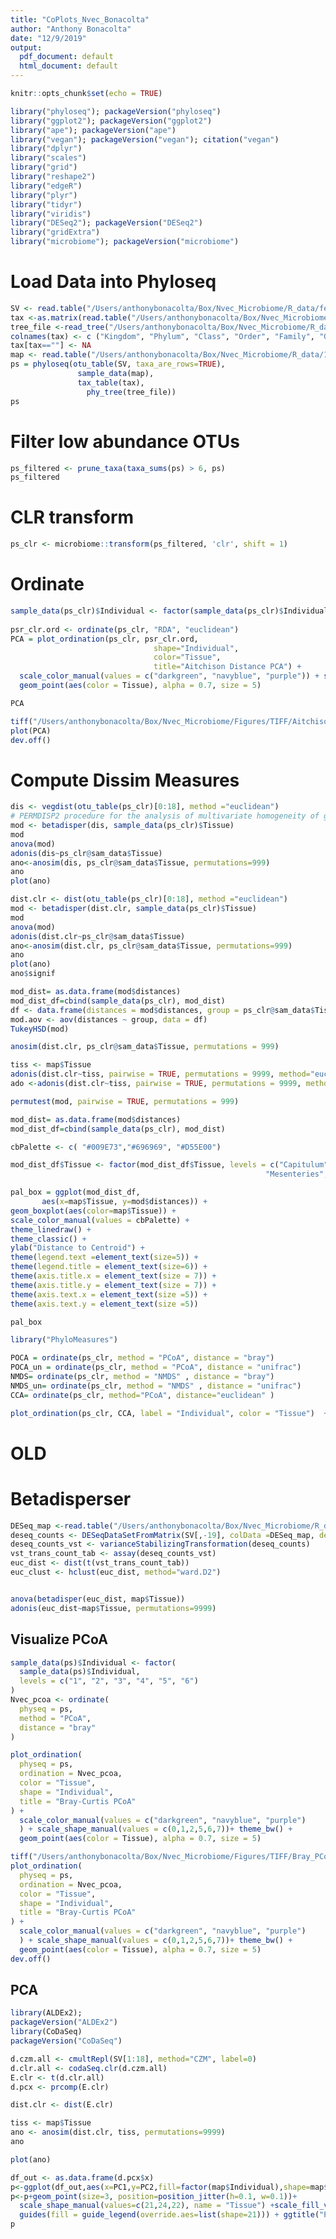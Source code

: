 ```yaml
---
title: "CoPlots_Nvec_Bonacolta"
author: "Anthony Bonacolta"
date: "12/9/2019"
output:
  pdf_document: default
  html_document: default
---
```


```r
knitr::opts_chunk$set(echo = TRUE)
```


```r
library("phyloseq"); packageVersion("phyloseq")
library("ggplot2"); packageVersion("ggplot2")
library("ape"); packageVersion("ape")
library("vegan"); packageVersion("vegan"); citation("vegan")
library("dplyr")
library("scales")
library("grid")
library("reshape2")
library("edgeR")
library("plyr")
library("tidyr")
library("viridis")
library("DESeq2"); packageVersion("DESeq2")
library("gridExtra")
library("microbiome"); packageVersion("microbiome")
```
# Load Data into Phyloseq
```r
SV <- read.table("/Users/anthonybonacolta/Box/Nvec_Microbiome/R_data/feature-tableNvec_new2.txt", row.names = 1, header = TRUE)
tax <-as.matrix(read.table("/Users/anthonybonacolta/Box/Nvec_Microbiome/R_data/tax-no-MitoChNvec_ps_new.txt", row.names = 1, header = FALSE, sep = "\t"))
tree_file <-read_tree("/Users/anthonybonacolta/Box/Nvec_Microbiome/R_data/tree.nwk")
colnames(tax) <- c ("Kingdom", "Phylum", "Class", "Order", "Family", "Genus", "Species")
tax[tax==""] <- NA
map <- read.table("/Users/anthonybonacolta/Box/Nvec_Microbiome/R_data/16S_metadata_tab_phyloseq_new.txt", sep ="\t", row.names = 1, header = TRUE)
ps = phyloseq(otu_table(SV, taxa_are_rows=TRUE), 
               sample_data(map), 
               tax_table(tax),
                 phy_tree(tree_file))
ps
```

# Filter low abundance OTUs
```r
ps_filtered <- prune_taxa(taxa_sums(ps) > 6, ps)
ps_filtered
```

# CLR transform
```r
ps_clr <- microbiome::transform(ps_filtered, 'clr', shift = 1)
```

# Ordinate
```r
sample_data(ps_clr)$Individual <- factor(sample_data(ps_clr)$Individual, levels = c("1", "2", "3", "4", "5", "6"))
                                         
psr_clr.ord <- ordinate(ps_clr, "RDA", "euclidean")
PCA = plot_ordination(ps_clr, psr_clr.ord, 
                                shape="Individual",
                                color="Tissue",
                                title="Aitchison Distance PCA") +
  scale_color_manual(values = c("darkgreen", "navyblue", "purple")) + scale_shape_manual(values = c(0,1,2,5,6,7)) + theme_bw() +
  geom_point(aes(color = Tissue), alpha = 0.7, size = 5)

PCA

tiff("/Users/anthonybonacolta/Box/Nvec_Microbiome/Figures/TIFF/Aitchison_PCA_new.tiff", units="in", width=7, height=5, res=300)
plot(PCA)
dev.off()
```



# Compute Dissim Measures
```r
dis <- vegdist(otu_table(ps_clr)[0:18], method ="euclidean")
# PERMDISP2 procedure for the analysis of multivariate homogeneity of group dispersions (variances).
mod <- betadisper(dis, sample_data(ps_clr)$Tissue)
mod
anova(mod)
adonis(dis~ps_clr@sam_data$Tissue)
ano<-anosim(dis, ps_clr@sam_data$Tissue, permutations=999)
ano
plot(ano)
```
```r
dist.clr <- dist(otu_table(ps_clr)[0:18], method ="euclidean")
mod <- betadisper(dist.clr, sample_data(ps_clr)$Tissue)
mod
anova(mod)
adonis(dist.clr~ps_clr@sam_data$Tissue)
ano<-anosim(dist.clr, ps_clr@sam_data$Tissue, permutations=999)
ano
plot(ano)
ano$signif
```



```r
mod_dist= as.data.frame(mod$distances)
mod_dist_df=cbind(sample_data(ps_clr), mod_dist)
df <- data.frame(distances = mod$distances, group = ps_clr@sam_data$Tissue)
mod.aov <- aov(distances ~ group, data = df)
TukeyHSD(mod)
```
```r
anosim(dist.clr, ps_clr@sam_data$Tissue, permutations = 999)
```

```r
tiss <- map$Tissue
adonis(dist.clr~tiss, pairwise = TRUE, permutations = 9999, method="euclidean")
ado <-adonis(dist.clr~tiss, pairwise = TRUE, permutations = 9999, method="euclidean")
```



```r
permutest(mod, pairwise = TRUE, permutations = 999)
```


```r
mod_dist= as.data.frame(mod$distances)
mod_dist_df=cbind(sample_data(ps_clr), mod_dist)

cbPalette <- c( "#009E73","#696969", "#D55E00")

mod_dist_df$Tissue <- factor(mod_dist_df$Tissue, levels = c("Capitulum",
                                                         "Mesenteries","Physa"))

pal_box = ggplot(mod_dist_df,
       aes(x=map$Tissue, y=mod$distances)) +
geom_boxplot(aes(color=map$Tissue)) +
scale_color_manual(values = cbPalette) +
theme_linedraw() +
theme_classic() +
ylab("Distance to Centroid") +
theme(legend.text =element_text(size=5)) +
theme(legend.title = element_text(size=6)) +
theme(axis.title.x = element_text(size = 7)) +
theme(axis.title.y = element_text(size = 7)) +
theme(axis.text.x = element_text(size =5)) +
theme(axis.text.y = element_text(size =5)) 

pal_box
```

```r
library("PhyloMeasures")

POCA = ordinate(ps_clr, method = "PCoA", distance = "bray")
POCA_un = ordinate(ps_clr, method = "PCoA", distance = "unifrac")
NMDS= ordinate(ps_clr, method = "NMDS" , distance = "bray")
NMDS_un= ordinate(ps_clr, method = "NMDS" , distance = "unifrac")
CCA= ordinate(ps_clr, method="PCoA", distance="euclidean" )

plot_ordination(ps_clr, CCA, label = "Individual", color = "Tissue")  + geom_point(size = 3, alpha = 1)+theme_bw() +stat_ellipse(geom = "polygon", type="norm", alpha=0.2, aes(color=Tissue, fill=Tissue))
```



# OLD
# Betadisperser
```r
DESeq_map <-read.table("/Users/anthonybonacolta/Box/Nvec_Microbiome/R_data/DESeq_map.txt", sep ="\t", row.names = 1, header = TRUE)
deseq_counts <- DESeqDataSetFromMatrix(SV[,-19], colData =DESeq_map, design = ~Tissue)
deseq_counts_vst <- varianceStabilizingTransformation(deseq_counts)
vst_trans_count_tab <- assay(deseq_counts_vst)
euc_dist <- dist(t(vst_trans_count_tab))
euc_clust <- hclust(euc_dist, method="ward.D2")
```
```r
```


```r
anova(betadisper(euc_dist, map$Tissue))
adonis(euc_dist~map$Tissue, permutations=9999)
```



## Visualize PCoA
```r
sample_data(ps)$Individual <- factor(
  sample_data(ps)$Individual, 
  levels = c("1", "2", "3", "4", "5", "6")
)
Nvec_pcoa <- ordinate(
  physeq = ps, 
  method = "PCoA", 
  distance = "bray"
)

plot_ordination(
  physeq = ps,
  ordination = Nvec_pcoa,
  color = "Tissue",
  shape = "Individual",
  title = "Bray-Curtis PCoA"
) + 
  scale_color_manual(values = c("darkgreen", "navyblue", "purple")
  ) + scale_shape_manual(values = c(0,1,2,5,6,7))+ theme_bw() +
  geom_point(aes(color = Tissue), alpha = 0.7, size = 5)
```

```r
tiff("/Users/anthonybonacolta/Box/Nvec_Microbiome/Figures/TIFF/Bray_PCoA_new.tiff", units="in", width=7, height=5, res=300)
plot_ordination(
  physeq = ps,
  ordination = Nvec_pcoa,
  color = "Tissue",
  shape = "Individual",
  title = "Bray-Curtis PCoA"
) + 
  scale_color_manual(values = c("darkgreen", "navyblue", "purple")
  ) + scale_shape_manual(values = c(0,1,2,5,6,7))+ theme_bw() +
  geom_point(aes(color = Tissue), alpha = 0.7, size = 5)
dev.off()
```








## PCA
```r
library(ALDEx2);
packageVersion("ALDEx2")
library(CoDaSeq)
packageVersion("CoDaSeq")

d.czm.all <- cmultRepl(SV[1:18], method="CZM", label=0)
d.clr.all <- codaSeq.clr(d.czm.all)
E.clr <- t(d.clr.all)
d.pcx <- prcomp(E.clr)

dist.clr <- dist(E.clr)
```
```r
tiss <- map$Tissue
ano <- anosim(dist.clr, tiss, permutations=9999)
ano
```
```r
plot(ano)
```
```r
df_out <- as.data.frame(d.pcx$x)
p<-ggplot(df_out,aes(x=PC1,y=PC2,fill=factor(map$Individual),shape=map$Tissue))
p<-p+geom_point(size=3, position=position_jitter(h=0.1, w=0.1))+
  scale_shape_manual(values=c(21,24,22), name = "Tissue") +scale_fill_viridis_d(option="magma", name = "Individual") +
  guides(fill = guide_legend(override.aes=list(shape=21))) + ggtitle("PCA of Nematostella vectensis Bacterial Communities") + annotate("text", x=35, y=75, label="Tissue ANOSIM = 0.1483 \n (9999 Permutations)") +theme_bw()
p
```
